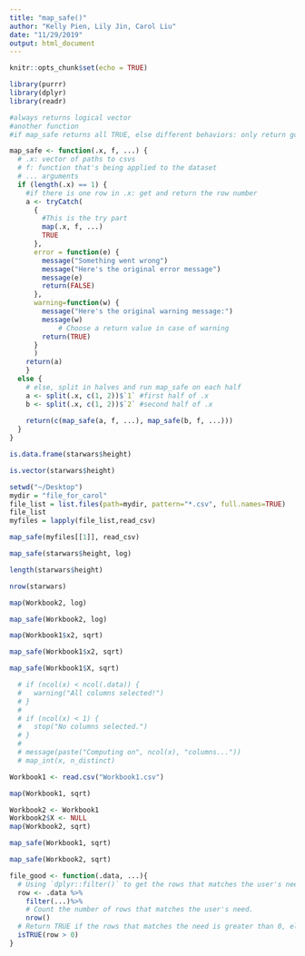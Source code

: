 ```yaml
---
title: "map_safe()"
author: "Kelly Pien, Lily Jin, Carol Liu"
date: "11/29/2019"
output: html_document
---
```


```r
knitr::opts_chunk$set(echo = TRUE)
```

```r
library(purrr)
library(dplyr)
library(readr)
```

```r
#always returns logical vector
#another function
#if map_safe returns all TRUE, else different behaviors: only return good results

map_safe <- function(.x, f, ...) {
  # .x: vector of paths to csvs
  # f: function that's being applied to the dataset
  # ... arguments
  if (length(.x) == 1) {
    #if there is one row in .x: get and return the row number
    a <- tryCatch(
      {
        #This is the try part
        map(.x, f, ...)
        TRUE
      },
      error = function(e) {
        message("Something went wrong")
        message("Here's the original error message")
        message(e)
        return(FALSE)
      },
      warning=function(w) {
        message("Here's the original warning message:")
        message(w)
            # Choose a return value in case of warning
        return(TRUE)
      }
      )
    return(a)
    }
  else {
    # else, split in halves and run map_safe on each half
    a <- split(.x, c(1, 2))$`1` #first half of .x
    b <- split(.x, c(1, 2))$`2` #second half of .x
    
    return(c(map_safe(a, f, ...), map_safe(b, f, ...)))
  }
}
```

```r
is.data.frame(starwars$height)
```

```r
is.vector(starwars$height)
```

```r
setwd("~/Desktop")
mydir = "file_for_carol"
file_list = list.files(path=mydir, pattern="*.csv", full.names=TRUE)
file_list
myfiles = lapply(file_list,read_csv)
```

```r
map_safe(myfiles[[1]], read_csv)
```

```r
map_safe(starwars$height, log)
```

```r
length(starwars$height)
```

```r
nrow(starwars)
```

```r
map(Workbook2, log)
```


```r
map_safe(Workbook2, log)
```


```r
map(Workbook1$x2, sqrt)
```

```r
map_safe(Workbook1$x2, sqrt)
```

```r
map_safe(Workbook1$X, sqrt)
```

```r
  # if (ncol(x) < ncol(.data)) {
  #   warning("All columns selected!")
  # }
  # 
  # if (ncol(x) < 1) {
  #   stop("No columns selected.")
  # }
  # 
  # message(paste("Computing on", ncol(x), "columns..."))  
  # map_int(x, n_distinct)
```

```r
Workbook1 <- read.csv("Workbook1.csv")
```

```r
map(Workbook1, sqrt)
```

```r
Workbook2 <- Workbook1
Workbook2$X <- NULL
map(Workbook2, sqrt)
```

```r
map_safe(Workbook1, sqrt)
```

```r
map_safe(Workbook2, sqrt)
```


```r
file_good <- function(.data, ...){
  # Using `dplyr::filter()` to get the rows that matches the user's need and store them into row.
  row <- .data %>%
    filter(...)%>%
    # Count the number of rows that matches the user's need.
    nrow()
  # Return TRUE if the rows that matches the need is greater than 0, else return FALSE
  isTRUE(row > 0)
}
```


